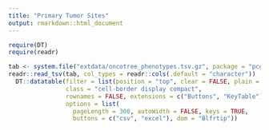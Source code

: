 ```yaml
---
title: "Primary Tumor Sites"
output: rmarkdown::html_document
---
```


```r
require(DT)
require(readr)
```

```r
tab <- system.file("extdata/oncotree_phenotypes.tsv.gz", package = "pcgrr")
readr::read_tsv(tab, col_types = readr::cols(.default = "character")) |>
  DT::datatable(filter = list(position = "top", clear = FALSE, plain = TRUE),
                class = "cell-border display compact",
                rownames = FALSE, extensions = c("Buttons", "KeyTable"),
                options = list(
                  pageLength = 300, autoWidth = FALSE, keys = TRUE,
                  buttons = c("csv", "excel"), dom = "Blfrtip"))
```
